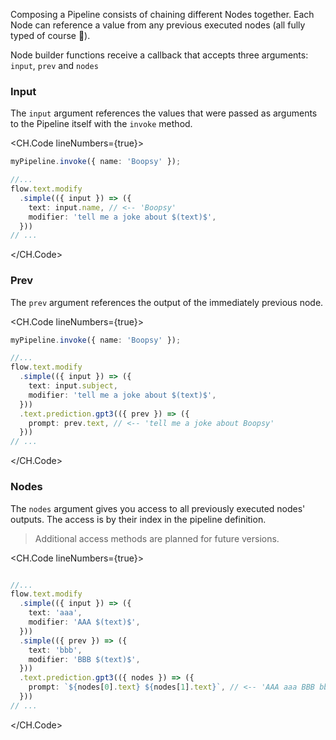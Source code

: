 Composing a Pipeline consists of chaining different Nodes together.
Each Node can reference a value from any previous executed nodes (all fully typed of course 🎉).

Node builder functions receive a callback that accepts three arguments:
`input`, `prev` and `nodes`

### Input

The `input` argument references the values that were passed as arguments to the Pipeline itself with the `invoke` method.

<CH.Code lineNumbers={true}>
```ts index.ts focus=1,6 mark=1[21:24],6[17:20]
myPipeline.invoke({ name: 'Boopsy' });

//...
flow.text.modify
  .simple(({ input }) => ({
    text: input.name, // <-- 'Boopsy'
    modifier: 'tell me a joke about $(text)$',
  }))
// ...
```
</CH.Code>

### Prev

The `prev` argument references the output of the immediately previous node.

<CH.Code lineNumbers={true}>
```ts index.ts
myPipeline.invoke({ name: 'Boopsy' });

//...
flow.text.modify
  .simple(({ input }) => ({
    text: input.subject,
    modifier: 'tell me a joke about $(text)$',
  }))
  .text.prediction.gpt3(({ prev }) => ({
    prompt: prev.text, // <-- 'tell me a joke about Boopsy'
  }))
// ...
```
</CH.Code>

### Nodes

The `nodes` argument gives you access to all previously executed nodes' outputs.
The access is by their index in the pipeline definition.

> Additional access methods are planned for future versions.

<CH.Code lineNumbers={true}>
```ts index.ts

//...
flow.text.modify
  .simple(({ input }) => ({
    text: 'aaa',
    modifier: 'AAA $(text)$',
  }))
  .simple(({ prev }) => ({
    text: 'bbb',
    modifier: 'BBB $(text)$',
  }))
  .text.prediction.gpt3(({ nodes }) => ({
    prompt: `${nodes[0].text} ${nodes[1].text}`, // <-- 'AAA aaa BBB bbb'
  }))
// ...
```
</CH.Code>